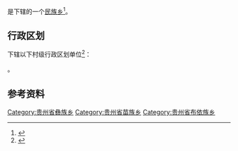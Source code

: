 {{中国乡级行政区|52/02/21/225/000}}

'''{{PAGENAMEBASE}}'''是{{PRC admin/fullname|52/02/21/225/000|3}}下辖的一个[[民族乡|民族乡]]<ref>{{PRC admin/ref sgc|{{PRC admin/parent|52/02/21/225/000}}}}</ref>。

== 行政区划 ==
{{PAGENAMEBASE}}下辖以下村级行政区划单位<ref>{{PRC admin/ref sgc|52/02/21/225/000}}</ref>：

{{PRC admin/children|52/02/21/225/000}}。

== 参考资料 ==
{{reflist}}

{{贵州行政区划小作品}}
{{PRC admin/navcat|52/02/21/225/000}}
[[Category:贵州省彝族乡|Category:贵州省彝族乡]]
[[Category:贵州省苗族乡|Category:贵州省苗族乡]]
[[Category:贵州省布依族乡|Category:贵州省布依族乡]]
